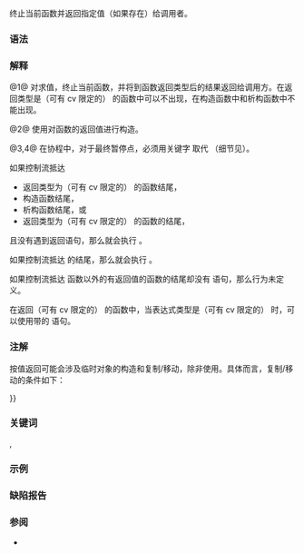 {{title|{{tt|return}} 语句}}
{{cpp/language/statements/navbar}}
终止当前函数并返回指定值（如果存在）给调用者。

===语法===
{{sdsc begin}}
{{sdsc|num=1|1=
{{spar optional|属性}} {{ttb|return}} {{spar optional|表达式}} {{ttb|;}}
}}
{{sdsc|num=2|notes={{mark since c++11}}|1=
{{spar optional|属性}} {{ttb|return}} {{spar|花括号初始化列表}} {{ttb|;}}
}}
{{sdsc|num=3|notes={{mark since c++20}}|1=
{{spar optional|属性}} {{ttb|co_return}} {{spar optional|表达式}} {{ttb|;}}
}}
{{sdsc|num=4|notes={{mark since c++20}}|1=
{{spar optional|属性}} {{ttb|co_return}} {{spar|花括号初始化列表}} {{ttb|;}}
}}
{{sdsc end}}

{{par begin}}
{{par|{{spar|属性}}|{{mark since c++11}} 任意个{{rlp|attributes|属性}}组成的序列}}
{{par|{{spar|表达式}}|可以转换到函数返回类型的{{rlp|expressions|表达式}}}}
{{par|{{spar|花括号初始化列表}}|{{rlp|initialization|花括号包围的初始化器列表}}}}
{{par end}}

===解释===
@1@ 对{{spar sep|表达式}}求值，终止当前函数，并将{{spar sep|表达式}}{{rlp|implicit conversion|隐式转换}}到函数返回类型后的结果返回给调用方。{{spar sep|表达式}}在返回类型是（可有 cv 限定的）{{c/core|void}} 的函数中可以不出现，在构造函数中和析构函数中不能出现。

@2@ 使用{{rlp|list initialization|复制列表初始化}}对函数的返回值进行构造。

@3,4@ 在协程中，对于最终暂停点，必须用关键字 {{lc|co_return}} 取代 {{lc|return}}（细节见{{rlp|coroutines|协程}}）。

{{rev begin}}
{{rev|until=c++11|
在对函数调用结果的复制初始化和{{spar sep|表达式}}结尾处对所有临时量的销毁之间有一个{{rlp|eval order#序列点规则 (C++11 前)|序列点}}。
}}
{{rev|since=c++11|
对函数调用结果的复制初始化{{rlp|eval order|按顺序早于}}在{{spar sep|表达式}}结尾处对所有临时量的销毁，后者''按顺序早于''该 {{c/core|return}} 的外围块的局部变量的销毁。
}}
{{rev|since=c++26|
如果函数的返回类型是引用类型，且 {{c/core|return}} 语句 {{v|1,2}} 将返回的引用绑定到{{rlp|reference initialization#临时量的生存期|临时表达式}}的结果，那么程序非良构。
}}
{{rev end}}

如果控制流抵达
* 返回类型为（可有 cv 限定的）{{c/core|void}} 的函数结尾，
* 构造函数结尾，
* 析构函数结尾，或
* 返回类型为（可有 cv 限定的）{{c/core|void}} 的函数的{{rlp|try#函数 try 块|函数 {{c/core|try}} 块}}结尾，
且没有遇到返回语句，那么就会执行 {{c|return;}}。

如果控制流抵达 {{rlp|main function|{{tt|main}} 函数}}的结尾，那么就会执行 {{c|return 0;}}。

如果控制流抵达 {{tt|main}} 函数{{rev inl|since=c++20|和特定{{rlp|coroutines|协程}}}}以外的有返回值的函数的结尾却没有 {{c/core|return}} 语句，那么行为未定义。

在返回（可有 cv 限定的）{{c/core|void}} 的函数中，当表达式类型是（可有 cv 限定的）{{c/core|void}} 时，可以使用带{{spar sep|表达式}}的 {{c/core|return}} 语句。

{{rrev|since=c++14|
如果函数返回类型被指定为{{rlp|auto|占位类型}}，那么会根据返回值自动{{rlp|function#返回类型推导|推导}}它的具体类型。
}}

===注解===
按值返回可能会涉及临时对象的构造和复制/移动，除非使用{{rlp|copy elision|复制消除}}。具体而言，复制/移动的条件如下：

{{rev begin}}
{{rev|since=c++11|
====自动从局部变量和形参移动====
如果{{spar sep|表达式}}是（可以有括号的）{{rlp|identifiers|标识表达式}}并且指名类型如下的自动存储期变量，那么它是“{{rlp|value category#有移动资格的表达式|有移动资格的}}”
* 非 volatile 对象类型
}}
{{rev|since=c++20|
* 或到对象类型的非 volatile 右值引用}}
}}
{{rev|since=c++11|
而该变量声明于最内层外围函数或 lambda 表达式
* 的体内，或
* 为其形参。
}}
{{rev|since=c++11|until=c++23|
如果{{spar sep|表达式}}有移动资格，那么进行''两次''{{sep}}{{rlp|overload resolution|重载决议}}，以选择用于初始化返回值的构造函数{{rev inl|since=c++20|，或对于 {{c/core|co_return}} 为选择 {{c|promise.return_value()}} 的重载}}：
* 第一次，如同{{spar sep|表达式}}是右值表达式（从而可以选择{{rlp|move constructor|移动构造函数}}），然后
:* 如果第一次重载决议失败
}}
{{rev|since=c++11|until=c++20|
:* 或如果成功，但未选择{{rlp|move constructor|移动构造函数}}（正式而言，选择的构造函数的首参数不是到{{spar sep|表达式}}类型的（可有 cv 限定）的右值引用）
}}
{{rev|since=c++11|until=c++23|
* 然后，照常进行重载决议，把{{spar sep|表达式}}当做左值（从而可以选择{{rlp|copy constructor|复制构造函数}}）。
}}
{{rev|since=c++23|
如果{{spar sep|表达式}}有移动资格，把它视为亡值（从而可以选择{{rlp|move constructor|移动构造函数}}）。
}}
{{rev|since=c++17|
====受保证的复制消除====
如果{{spar sep|表达式}}是纯右值，那么直接以该表达式初始化结果对象。其中在类型相匹配时并不涉及复制或移动构造函数（见{{rlp|copy elision|复制消除}}）。
}}
{{rev end}}

{{feature test macro|std=C++23|value=202207L|__cpp_implicit_move|简化的[[#自动从局部变量和形参移动|隐式移动]]}}

===关键词===
{{ltt|cpp/keyword/return}},
{{ltt|cpp/keyword/co_return}}

===示例===
{{example
|code=
#include &lt;iostream&gt;
#include &lt;string&gt;
#include &lt;utility&gt;

void fa(int i)
{
    if (i == 2)
         return;
    std::cout &lt;&lt; i &lt;&lt; '\n';
} // 隐含的 return;

int fb(int i)
{
    if (i &gt; 4)
        return 4;
    std::cout &lt;&lt; "fb(" &lt;&lt; i &lt;&lt; ")\n";
    return 2;
}

std::pair&lt;std::string, int&gt; fc(const char* p, int x)
{
    return {p, x};
}

void fd()
{
    return fa(10); // fa(10) 是 void 表达式
}

int main()
{
    fa(2); // 返回，当 i==2 时无动作
    fa(1); // 打印其实参，然后返回
    
    int i = fb(5); // 返回 4
    i = fb(i);     // 打印其实参，返回 2
    std::cout &lt;&lt; "i = " &lt;&lt; i &lt;&lt; '\n'
              &lt;&lt; "fc(~).second = " &lt;&lt; fc("Hello", 7).second &lt;&lt; '\n';
    
    fd();
}

struct MoveOnly
{
    MoveOnly() = default;
    MoveOnly(MoveOnly&amp;&amp;) = default;
};

MoveOnly move_11(MoveOnly arg)
{
    return arg; // OK，隐式移动
}

MoveOnly move_11(MoveOnly&amp;&amp; arg)
{
    return arg; // C++20 起 OK。隐式移动
}

MoveOnly&amp;&amp; move_23(MoveOnly&amp;&amp; arg)
{
    return arg; // C++23 起 OK。隐式移动
}
|output=
fa(1)
fb(4)
i = 2
fc(~).second = 7
fa(10)
}}

===缺陷报告===
{{dr list begin}}
{{dr list item|wg=cwg|dr=1541|std=C++98|before=返回类型是有 cv 限定的 {{c/core|void}} 时不能省略{{spar|表达式}}|after=可以省略}}
{{dr list item|wg=cwg|dr=1579|std=C++11|before=不允许经由转换移动构造函数返回|after=启用对转换移动构造函数的查找}}
{{dr list item|wg=cwg|dr=1885|std=C++98|before=自动变量的销毁顺序不明确|after=添加了定序规则}}
{{dr list end}}

===参阅===
* {{rlp|copy elision|复制消除}}
{{dsc begin}}
{{dsc see c|c/language/return|{{tt|return}} 语句|nomono=true}}
{{dsc end}}

{{langlinks|de|en|es|fr|it|ja|pt|ru}}
